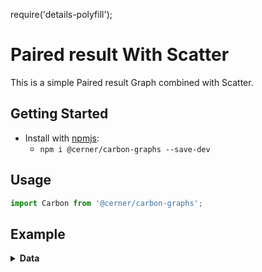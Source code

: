 require('details-polyfill');

# Paired result With Scatter
This is a simple Paired result Graph combined with Scatter.

## Getting Started

- Install with [npmjs](https://www.npmjs.com):
  - `npm i @cerner/carbon-graphs --save-dev`

## Usage
```js
import Carbon from '@cerner/carbon-graphs';
```

## Example
<CombinationGraph />

<details>
<summary style={{fontSize: 24 }}>
<b>Data</b>
</summary>

### Graph Config object
<GraphConfig />

### Data object
#### Scatter Dataset
<DataObject1 />

#### Paired Result Dataset
<DataObject2 />
</details>
